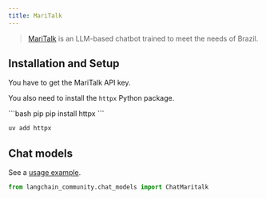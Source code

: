 ```yaml
---
title: MariTalk
---
```


>[MariTalk](https://www.maritaca.ai/en) is an LLM-based chatbot trained to meet the needs of Brazil.

## Installation and Setup

You have to get the MariTalk API key.

You also need to install the `httpx` Python package.

<CodeGroup>
```bash pip
pip install httpx
```

```bash uv
uv add httpx
```
</CodeGroup>

## Chat models

See a [usage example](/oss/python/integrations/chat/maritalk).

```python
from langchain_community.chat_models import ChatMaritalk
```
